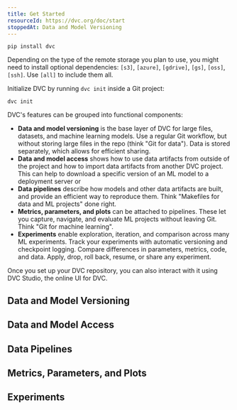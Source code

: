 ```yaml
---
title: Get Started
resourceId: https://dvc.org/doc/start
stoppedAt: Data and Model Versioning
---
```


```shell
pip install dvc
```

Depending on the type of the remote storage you plan to use, you might need to
install optional dependencies: `[s3]`, `[azure]`, `[gdrive]`, `[gs]`, `[oss]`,
`[ssh]`. Use `[all]` to include them all.

Initialize DVC by running `dvc init` inside a Git project:

```shell
dvc init
```

DVC's features can be grouped into functional components:

- **Data and model versioning** is the base layer of DVC for large files,
  datasets, and machine learning models. Use a regular Git workflow, but without
  storing large files in the repo (think "Git for data"). Data is stored
  separately, which allows for efficient sharing.
- **Data and model access** shows how to use data artifacts from outside of the
  project and how to import data artifacts from another DVC project. This can
  help to download a specific version of an ML model to a deployment server or
- **Data pipelines** describe how models and other data artifacts are built, and
  provide an efficient way to reproduce them. Think "Makefiles for data and ML
  projects" done right.
- **Metrics, parameters, and plots** can be attached to pipelines. These let you
  capture, navigate, and evaluate ML projects without leaving Git. Think "Git
  for machine learning".
- **Experiments** enable exploration, iteration, and comparison across many ML
  experiments. Track your experiments with automatic versioning and checkpoint
  logging. Compare differences in parameters, metrics, code, and data. Apply,
  drop, roll back, resume, or share any experiment.

Once you set up your DVC repository, you can also interact with it using DVC
Studio, the online UI for DVC.

## Data and Model Versioning

## Data and Model Access

## Data Pipelines

## Metrics, Parameters, and Plots

## Experiments
